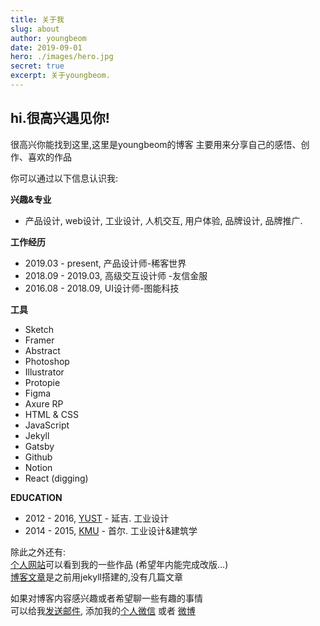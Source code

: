 ```yaml
---
title: 关于我
slug: about
author: youngbeom
date: 2019-09-01
hero: ./images/hero.jpg
secret: true
excerpt: 关于youngbeom.
---
```

## hi.很高兴遇见你!
很高兴你能找到这里,这里是youngbeom的博客
主要用来分享自己的感悟、创作、喜欢的作品

你可以通过以下信息认识我:

**兴趣&专业**  
* 产品设计, web设计, 工业设计, 人机交互, 用户体验, 品牌设计, 品牌推广.

**工作经历**  
* 2019.03 - present, 产品设计师-稀客世界
* 2018.09 - 2019.03, 高级交互设计师 -友信金服
* 2016.08 - 2018.09, UI设计师-图能科技

**工具**  
* Sketch
* Framer
* Abstract
* Photoshop
* Illustrator
* Protopie
* Figma
* Axure RP
* HTML & CSS
* JavaScript
* Jekyll
* Gatsby
* Github
* Notion
* React (digging)

**EDUCATION**  
* 2012 - 2016, [YUST](https://baike.baidu.com/item/%E5%BB%B6%E8%BE%B9%E5%A4%A7%E5%AD%A6%E7%A7%91%E5%AD%A6%E6%8A%80%E6%9C%AF%E5%AD%A6%E9%99%A2/366927?fr=aladdin) - 延吉. 工业设计
* 2014 - 2015, [KMU](https://baike.baidu.com/item/%E9%9F%A9%E5%9B%BD%E5%9B%BD%E6%B0%91%E5%A4%A7%E5%AD%A6) - 首尔. 工业设计&建筑学


除此之外还有:  
[个人网站](https://www.youngbeom.com)可以看到我的一些作品 (希望年内能完成改版…)  
[博客文章](https://blog.youngbeom.com)是之前用jekyll搭建的,没有几篇文章

如果对博客内容感兴趣或者希望聊一些有趣的事情  
可以给我[发送邮件](mailto:youngbeomshin@163.com), 添加我的[个人微信](http://youngbeom-cloud.oss-cn-shanghai.aliyuncs.com/blog/assets/2019/09/WeChat-QRcode.jpg) 或者 [微博](http://www.weibo.com/youngbeom)